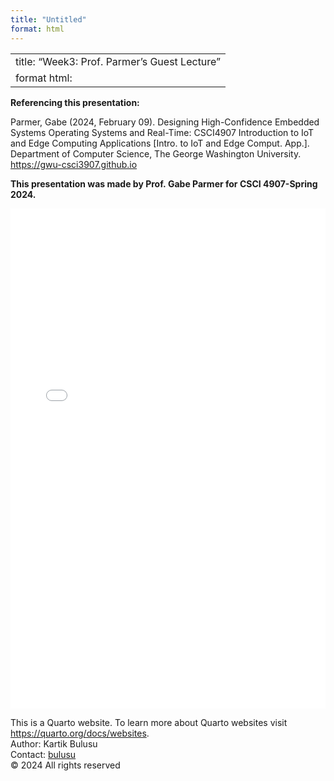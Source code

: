 ```yaml
---
title: "Untitled"
format: html
---
```


---
title: "Week3: Prof. Parmer's Guest Lecture"
format html:
---
**Referencing this presentation:**

Parmer, Gabe (2024, February 09). Designing High-Confidence Embedded Systems Operating Systems and Real-Time: CSCI4907 Introduction to IoT and Edge Computing Applications [Intro. to IoT and Edge Comput. App.]. Department of Computer Science, The George Washington University. [https://gwu-csci3907.github.io](https://gwu-csci3907.github.io)

::: {.callout-note appearance="simple"}
**This presentation was made by Prof. Gabe Parmer for CSCI 4907-Spring 2024.**
:::
![](Notes/GabeParmer_iot_24.pdf){width="100%" height="800px"}

<footer>
  <p>This is a Quarto website. To learn more about Quarto websites visit <https://quarto.org/docs/websites>.<br>
  Author: Kartik Bulusu<br>
  Contact: <a href="mailto:bulusu@gwu.edu">bulusu</a><br>
  &copy; 2024 All rights reserved</p>
</footer>